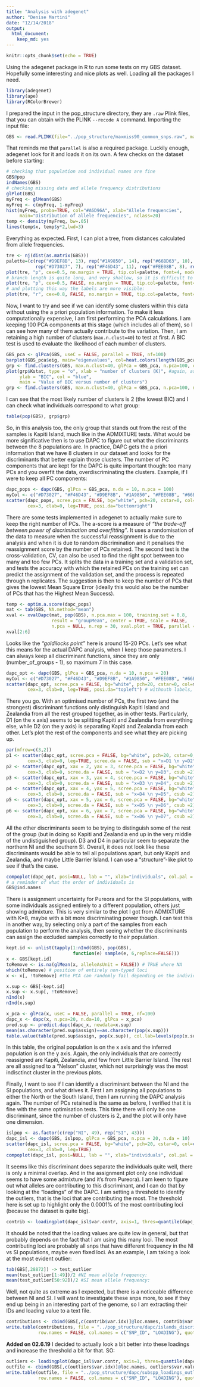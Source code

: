 ```yaml
---
title: "Analysis with adegenet"
author: "Denise Martini"
date: "12/14/2018"
output: 
  html_document: 
    keep_md: yes
---
```


```r
knitr::opts_chunk$set(echo = TRUE)
```

Using the adegenet package in R  to run some tests on my GBS dataset. Hopefully some interesting and nice plots as well. 
Loading all the packages I need.

```r
library(adegenet)
library(ape)
library(RColorBrewer)
```

I prepared the input in the pop_structure directory, they are `.raw` Plink files, that you can obtain with the PLINK `--recode A` command.
Importing the input file:

```r
GBS <- read.PLINK(file="../pop_structure/maxmiss90_common_snps.raw", map.file = "../pop_structure/maxmiss90_common_snps.map")
```

That reminds me that `parallel` is also a required package. Luckily enough, adegenet look for it and loads it on its own. A few checks on the dataset before starting:

```r
# checking that population and individual names are fine
GBS@pop
indNames(GBS)
# checking missing data and allele frequency distributions
glPlot(GBS)
myFreq <- glMean(GBS)
myFreq <- c(myFreq, 1-myFreq)
hist(myFreq, proba=TRUE, col="#A6D96A", xlab="Allele frequencies",
     main="Distribution of allele frequencies", nclass=20)
temp <- density(myFreq, bw=.05)
lines(temp$x, temp$y*2,lwd=3)
```

Everything as expected.
First, I can plot a tree, from distances calculated from allele frequencies. 

```r
tre <- nj(dist(as.matrix(GBS)))
palette=(c(rep("#D9EF8B", 13), rep("#1A9850", 14), rep("#66BD63", 10), rep("#A6D96A", 12), 
           rep("#D73027", 7), rep("#F46D43", 11), rep("#FEE08B", 8), rep("#FDAE61", 17)))
plot(tre, "p", cex=0.5, no.margin = TRUE, tip.col=palette, font=4, node.pos=2, edge.width=1.2)
# branch length is quite long, and very shallow, so it is difficult to see the deep relations, also plotting without branch lengths:
plot(tre, "p", cex=0.5, FALSE, no.margin = TRUE, tip.col=palette, font=4, node.pos=1, edge.width=1.2)
# and plotting this way the labels are more visible:
plot(tre, "r", cex=0.8, FALSE, no.margin = TRUE, tip.col=palette, font=4, node.pos=2, edge.width=1.2)
```

Now, I want to try and see if we can identify some clusters within this data without using the a priori population information. To make it less computationally expensive, I am first performing the PCA calculations. I am keeping 100 PCA components at this stage (which includes all of them), so I can see how many of them actually contribute to the variation. Then, I am retaining a high number of clusters (`max.n.clust=40`) to test at first. A BIC test is used to evaluate the likelihood of each number of clusters.

```r
GBS_pca <- glPca(GBS, useC = FALSE, parallel = TRUE, nf=100)
barplot(GBS_pca$eig, main="eigenvalues", col=heat.colors(length(GBS_pca$eig))) #this is output automatically if nf=NULL, but Rmarkdown won't let me
grp <- find.clusters(GBS, max.n.clust=40, glPca = GBS_pca, n.pca=100, choose = FALSE, stat = "BIC")
plot(grp$Kstat, type = "o", xlab = "number of clusters (K)", #again, as above, I normally set choose=TRUE and the plot is output automatically
     ylab = "BIC", col = "blue",
     main = "Value of BIC versus number of clusters")
grp <- find.clusters(GBS, max.n.clust=40, glPca = GBS_pca, n.pca=100, n.clust = 2)
```

I can see that the most likely number of clusters is 2 (the lowest BIC) and I can check what individuals correspond to what group:

```r
table(pop(GBS), grp$grp)
```

So, in this analysis too, the only group that stands out from the rest of the samples is Kapiti Island, much like in the ADMIXTURE tests.
What would be more significative then is to use DAPC to figure out what the discriminants between the 8 populations are. In practice, DAPC gets the a priori information that we have 8 clusters in our dataset and looks for the discriminants that better explain those clusters. The number of PC components that are kept for the DAPC is quite important though: too many PCs and you overfit the data, overdiscriminating the clusters. Example, if I were to keep all PC components:

```r
dapc_pops <- dapc(GBS, glPca = GBS_pca, n.da = 10, n.pca = 100)
myCol <- c("#D73027", "#F46D43", "#D9EF8B", "#1A9850", "#FEE08B", "#66BD63", "#FDAE61", "#A6D96A")
scatter(dapc_pops, scree.pca = FALSE, bg="white", pch=20, cstar=0, col=myCol, solid=.6,
        cex=3, clab=0, leg=TRUE, posi.da="bottomright")
```
 
There are some tests implemented in adegenet to actually make sure to keep the right number of PCs. The a-score is a measure of _"the trade-off between power of discrimination and overfitting"_. It uses a randomisation of the data to measure when the successful reassignment is due to the analysis and when it is due to random discrimination and it penalises the reassignment score by the number of PCs retained. The second test is the cross-validation, CV, can also be used to find the right spot between too many and too few PCs. It splits the data in a training set and a validation set, and tests the accuracy with which the retained PCs on the training set can predict the assignment of the validation set, and the process is repeated through n replicates. The suggestion is then to keep the number of PCs that gives the lowest Mean Square Error (ideally this would also be the number of PCs that has the Highest Mean Success).

```r
temp <- optim.a.score(dapc_pops)
mat <- tab(GBS, NA.method="mean")
xval <- xvalDapc(mat, pop(GBS), n.pca.max = 100, training.set = 0.8,
                 result = "groupMean", center = TRUE, scale = FALSE,
                 n.pca = NULL, n.rep = 30, xval.plot = TRUE, parallel = "multicore", ncpus = 6)
xval[2:6]
```

Looks like the _"goldilocks point"_ here is around 15-20 PCs. Let's see what this means for the actual DAPC analysis, when I keep those parameters. I can always keep all discriminant functions, since they are only (number_of_groups - 1), so maximum 7 in this case. 

```r
dapc_opt <- dapc(GBS, glPca = GBS_pca, n.da = 10, n.pca = 20)
myCol <- c("#D73027", "#F46D43", "#D9EF8B", "#1A9850", "#FEE08B", "#66BD63", "#FDAE61", "#A6D96A")
scatter(dapc_opt, scree.pca = FALSE, bg="white", pch=20, cstar=0, col=myCol, solid=.6,
        cex=3, clab=0, leg=TRUE, posi.da="topleft") # withouth labels, with legend
```

There you go. With an optimised number of PCs, the first two (and the strongest) discriminant functions only distinguish Kapiti Island and Zealandia from all the rest grouped together, as in other tests. Particularly, D1 (on the x axis) seems to be splitting Kapiti and Zealandia from everything else, while D2 (on the y axis) is separating Kapiti and Zealandia from each other. 
Let's plot the rest of the components and see what they are picking up.

```r
par(mfrow=c(3,2))
p1 <- scatter(dapc_opt, scree.pca = FALSE, bg="white", pch=20, cstar=0, col=myCol, solid=.6,
        cex=3, clab=0, leg=TRUE, scree.da = FALSE, sub = "x=D1 \n y=D2", csub =2)
p2 <- scatter(dapc_opt, xax = 2, yax = 3, scree.pca = FALSE, bg="white", pch=20, cstar=0, col=myCol, solid=.6,
        cex=3, clab=0, scree.da = FALSE, sub = "x=D2 \n y=D3", csub =2)
p3 <- scatter(dapc_opt, xax = 3, yax = 4, scree.pca = FALSE, bg="white", pch=20, cstar=0, col=myCol, solid=.6,
        cex=3, clab=0, scree.da = FALSE, sub = "x=D3 \n y=D4", csub =2) 
p4 <- scatter(dapc_opt, xax = 4, yax = 5, scree.pca = FALSE, bg="white", pch=20, cstar=0, col=myCol, solid=.6,
        cex=3, clab=0, scree.da = FALSE, sub = "x=D4 \n y=D5", csub =2) 
p5 <- scatter(dapc_opt, xax = 5, yax = 6, scree.pca = FALSE, bg="white", pch=20, cstar=0, col=myCol, solid=.6,
        cex=3, clab=0, scree.da = FALSE, sub = "x=D5 \n y=D6", csub =2) 
p6 <- scatter(dapc_opt, xax = 6, yax = 7, scree.pca = FALSE, bg="white", pch=20, cstar=0, col=myCol, solid=.6,
        cex=3, clab=0, scree.da = FALSE, sub = "x=D6 \n y=D7", csub =2) 
```

All the other discriminants seem to be trying to distinguish some of the rest of the group (but in doing so Kapiti and Zealandia end up in the very middle of the undistiguished group). D3 and D4 in particular seem to separate the northern NI and the southern SI. 
Overall, it does not look like these discriminants would be able to tell all populations apart, but only Kapiti and Zealandia, and maybe Little Barrier Island. I can use a "structure"-like plot to see if that's the case.

```r
compoplot(dapc_opt, posi=NULL, lab = "", xlab="individuals", col.pal = myCol)
# a reminder of what the order of individuals is
GBS@ind.names
```

There is assignment uncertainty for Pureora and for the SI populations, with some individuals assigned entirely to a different population, others just showing admixture. This is very similar to the plot I got from ADMIXTURE with K=8, maybe with a bit more discriminating power though. 
I can test this in another way, by selecting only a part of the samples from each population to perform the analysis, then seeing whether the discriminants can assign the excluded samples correctly to their population.

```r
kept.id <- unlist(tapply(1:nInd(GBS), pop(GBS),
                         function(e) sample(e, 6,replace=FALSE)))
x <- GBS[kept.id]
toRemove <- is.na(glMean(x, alleleAsUnit = FALSE)) # TRUE where NA
which(toRemove) # position of entirely non-typed loci
x <- x[, !toRemove] #the PCA can randomly fail depending on the individuals kept...not good! well, not randomly, apparently it depends on whether there are loci completely untyped in the block of individuals randomly kept. I guess it can happen that removing some individuals rather than others some loci at low frequency might end up having no individuals left? I added this fix (developer's suggestion) so that if it happens that there are untyped loci they get removed before the PCA. I ran a few times and it was never more than 3-4 loci.

x.sup <- GBS[-kept.id]
x.sup <- x.sup[, !toRemove]
nInd(x)
nInd(x.sup)

x_pca <- glPca(x, useC = FALSE, parallel = TRUE, nf=100) 
dapc_x <- dapc(x, n.pca=20, n.da=10, glPca = x_pca)
pred.sup <- predict.dapc(dapc_x, newdata=x.sup)
mean(as.character(pred.sup$assign)==as.character(pop(x.sup)))
table.value(table(pred.sup$assign, pop(x.sup)), col.lab=levels(pop(x.sup)))
```

In this table, the original population is on the x axis and the inferred population is on the y axis. Again, the only individuals that are correctly reassigned are Kapiti, Zealandia, and few from Little Barrier Island. The rest are all assigned to a "Nelson" cluster, which not surprisingly was the most indisctinct cluster in the previous plots.


Finally, I want to see if I can identify a discriminant between the NI and the SI populations, and what drives it. First I am assigning all populations to either the North or the South Island, then I am running the DAPC analysis again. The number of PCs retained is the same as before, I verified that it is fine with the same optimisation tests. This time there will only be one discriminant, since the number of clusters is 2, and the plot will only have one dimension.

```r
islpop <- as.factor(c(rep("NI", 49), rep("SI", 43)))
dapc_isl <- dapc(GBS, islpop, glPca = GBS_pca, n.pca = 20, n.da = 10)
scatter(dapc_isl, scree.pca = FALSE, bg="white", pch=20, cstar=0, col=c("#66BD63", "#F46D43"), solid=.6,
        cex=3, clab=0, leg=TRUE)
compoplot(dapc_isl, posi=NULL, lab = "", xlab="individuals", col.pal = c("#66BD63", "#F46D43"))
```

It seems like this discriminant does separate the individuals quite well, there is only a minimal overlap. And in the assignment plot only one individual seems to have some admixture (and it's from Pureora). I am keen to figure out what alleles are contributing to this discriminant, and I can do that by looking at the "loadings" of the DAPC. I am setting a threshold to identify the outliers, that is the loci that are contributing the most. The threshold here is set up to highlight only the 0.0001% of the most contributing loci (because the dataset is quite big). 

```r
contrib <- loadingplot(dapc_isl$var.contr, axis=1, thres=quantile(dapc_isl$var.contr, 0.9999))
```

It should be noted that the loading values are quite low in general, but that probably depends on the fact that I am using this many loci.
The most contributing loci are probably all snps that have different frequency in the NI vs SI populations, maybe even fixed loci. As an example, I am taking a look at the most evident outlier:

```r
tab(GBS[,28872]) -> test_outlier
mean(test_outlier[1:49])/2 #NI mean allele frequency:
mean(test_outlier[50:92])/2 #SI mean allele frequency:
```

Well, not quite as extreme as I expected, but there is a noticeable difference between NI and SI. I will want to investigate these snps more, to see if they end up being in an interesting part of the genome, so I am extracting their IDs and loading value to a text file. 

```r
contributions <- cbind(GBS[,c(contrib$var.idx)]@loc.names, contrib$var.values)
write.table(contributions, file = "../pop_structure/dapc/islands_discriminants.txt", 
            row.names = FALSE, col.names = c("SNP_ID", "LOADING"), quote = FALSE, sep = "\t")
```

**Added on 02.6.19**
I decided to actually look a bit better into these loadings and increase the threshold a bit for that. SO:

```r
outliers <- loadingplot(dapc_isl$var.contr, axis=1, thres=quantile(dapc_isl$var.contr, 0.99))
outfile <- cbind(GBS[,c(outliers$var.idx)]@loc.names, outliers$var.values)
write.table(outfile, file = "../pop_structure/dapc/subspp_loadings_outliers.txt", 
            row.names = FALSE, col.names = c("SNP_ID", "LOADING"), quote = FALSE, sep = "\t")
```
